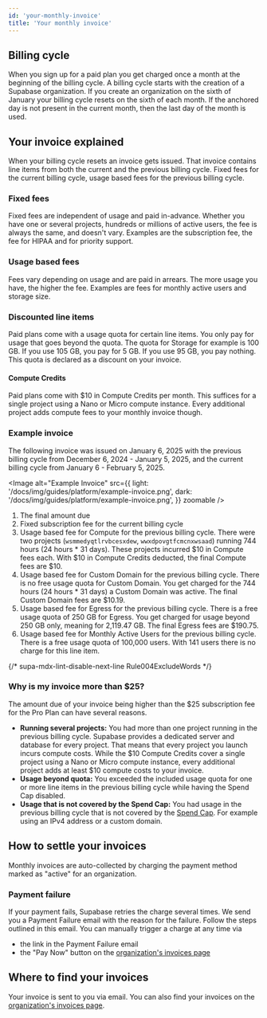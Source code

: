 ```yaml
---
id: 'your-monthly-invoice'
title: 'Your monthly invoice'
---
```


## Billing cycle

When you sign up for a paid plan you get charged once a month at the beginning of the billing cycle. A billing cycle starts with the creation of a Supabase organization. If you create an organization on the sixth of January your billing cycle resets on the sixth of each month. If the anchored day is not present in the current month, then the last day of the month is used.

## Your invoice explained

When your billing cycle resets an invoice gets issued. That invoice contains line items from both the current and the previous billing cycle. Fixed fees for the current billing cycle, usage based fees for the previous billing cycle.

### Fixed fees

Fixed fees are independent of usage and paid in-advance. Whether you have one or several projects, hundreds or millions of active users, the fee is always the same, and doesn't vary. Examples are the subscription fee, the fee for HIPAA and for priority support.

### Usage based fees

Fees vary depending on usage and are paid in arrears. The more usage you have, the higher the fee. Examples are fees for monthly active users and storage size.

### Discounted line items

Paid plans come with a usage quota for certain line items. You only pay for usage that goes beyond the quota. The quota for Storage for example is 100 GB. If you use 105 GB, you pay for 5 GB. If you use 95 GB, you pay nothing. This quota is declared as a discount on your invoice.

#### Compute Credits

Paid plans come with $10 in Compute Credits per month. This suffices for a single project using a Nano or Micro compute instance. Every additional project adds compute fees to your monthly invoice though.

### Example invoice

The following invoice was issued on January 6, 2025 with the previous billing cycle from December 6, 2024 - January 5, 2025, and the current billing cycle from January 6 - February 5, 2025.

<Image
  alt="Example Invoice"
  src={{
    light: '/docs/img/guides/platform/example-invoice.png',
    dark: '/docs/img/guides/platform/example-invoice.png',
  }}
  zoomable
/>

1. The final amount due
2. Fixed subscription fee for the current billing cycle
3. Usage based fee for Compute for the previous billing cycle. There were two projects (`wsmmedyqtlrvbcesxdew`, `wwxdpovgtfcmcnxwsaad`) running 744 hours (24 hours \* 31 days). These projects incurred $10 in Compute fees each. With $10 in Compute Credits deducted, the final Compute fees are $10.
4. Usage based fee for Custom Domain for the previous billing cycle. There is no free usage quota for Custom Domain. You get charged for the 744 hours (24 hours \* 31 days) a Custom Domain was active. The final Custom Domain fees are $10.19.
5. Usage based fee for Egress for the previous billing cycle. There is a free usage quota of 250 GB for Egress. You get charged for usage beyond 250 GB only, meaning for 2,119.47 GB. The final Egress fees are $190.75.
6. Usage based fee for Monthly Active Users for the previous billing cycle. There is a free usage quota of 100,000 users. With 141 users there is no charge for this line item.

{/* supa-mdx-lint-disable-next-line Rule004ExcludeWords */}

### Why is my invoice more than $25?

The amount due of your invoice being higher than the $25 subscription fee for the Pro Plan can have several reasons.

- **Running several projects:** You had more than one project running in the previous billing cycle. Supabase provides a dedicated server and database for every project. That means that every project you launch incurs compute costs. While the $10 Compute Credits cover a single project using a Nano or Micro compute instance, every additional project adds at least $10 compute costs to your invoice.
- **Usage beyond quota:** You exceeded the included usage quota for one or more line items in the previous billing cycle while having the Spend Cap disabled.
- **Usage that is not covered by the Spend Cap:** You had usage in the previous billing cycle that is not covered by the [Spend Cap](/docs/guides/platform/cost-control#spend-cap). For example using an IPv4 address or a custom domain.

## How to settle your invoices

Monthly invoices are auto-collected by charging the payment method marked as "active" for an organization.

### Payment failure

If your payment fails, Supabase retries the charge several times. We send you a Payment Failure email with the reason for the failure. Follow the steps outlined in this email. You can manually trigger a charge at any time via

- the link in the Payment Failure email
- the "Pay Now" button on the [organization's invoices page](https://supabase.com/dashboard/org/_/billing#invoices)

## Where to find your invoices

Your invoice is sent to you via email. You can also find your invoices on the [organization's invoices page](https://supabase.com/dashboard/org/_/billing#invoices).
